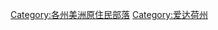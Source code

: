 {{Commons category|Native American tribes in Idaho}}
{{Related category|爱达荷美洲原住民历史|爱达荷建州前历史}}

[[Category:各州美洲原住民部落|Category:各州美洲原住民部落]]
[[Category:爱达荷州|Category:爱达荷州]]